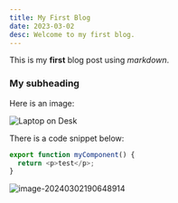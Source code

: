 ```yaml
---
title: My First Blog
date: 2023-03-02
desc: Welcome to my first blog.
---
```


This is my **first** blog post using _markdown_.

### My subheading

Here is an image:

![Laptop on Desk](/img/wechat-yasuo.png)

There is a code snippet below:

```js
export function myComponent() {
  return <p>test</p>;
}
```

![image-20240302190648914](https://image.chatrepo.top/202403021906977.png)

<div data-theme="light">
  <Tweet id="1760740503614836917" />
</div>
